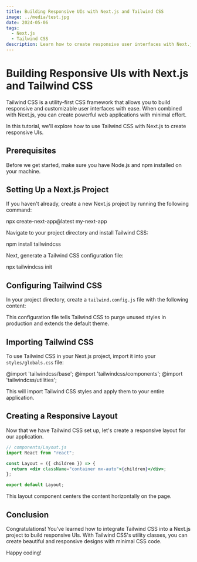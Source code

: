 ```yaml
---
title: Building Responsive UIs with Next.js and Tailwind CSS
image: ../media/test.jpg
date: 2024-05-06
tags:
  - Next.js
  - Tailwind CSS
description: Learn how to create responsive user interfaces with Next.js and Tailwind CSS.
---
```


# Building Responsive UIs with Next.js and Tailwind CSS

Tailwind CSS is a utility-first CSS framework that allows you to build responsive and customizable user interfaces with ease. When combined with Next.js, you can create powerful web applications with minimal effort.

In this tutorial, we'll explore how to use Tailwind CSS with Next.js to create responsive UIs.

## Prerequisites

Before we get started, make sure you have Node.js and npm installed on your machine.

## Setting Up a Next.js Project

If you haven't already, create a new Next.js project by running the following command:

npx create-next-app@latest my-next-app

Navigate to your project directory and install Tailwind CSS:

npm install tailwindcss

Next, generate a Tailwind CSS configuration file:

npx tailwindcss init

## Configuring Tailwind CSS

In your project directory, create a `tailwind.config.js` file with the following content:

This configuration file tells Tailwind CSS to purge unused styles in production and extends the default theme.

## Importing Tailwind CSS

To use Tailwind CSS in your Next.js project, import it into your `styles/globals.css` file:

@import 'tailwindcss/base';
@import 'tailwindcss/components';
@import 'tailwindcss/utilities';

This will import Tailwind CSS styles and apply them to your entire application.

## Creating a Responsive Layout

Now that we have Tailwind CSS set up, let's create a responsive layout for our application.

```jsx
// components/Layout.js
import React from "react";

const Layout = ({ children }) => {
  return <div className="container mx-auto">{children}</div>;
};

export default Layout;
```

This layout component centers the content horizontally on the page.

## Conclusion

Congratulations! You've learned how to integrate Tailwind CSS into a Next.js project to build responsive UIs. With Tailwind CSS's utility classes, you can create beautiful and responsive designs with minimal CSS code.

Happy coding!

